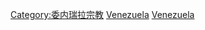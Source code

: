 {{Commons category|Roman Catholic Church in Venezuela}}

[[Category:委内瑞拉宗教|Category:委内瑞拉宗教]]
[[Category:南美洲天主教|Venezuela]]
[[Category:各国天主教|Venezuela]]